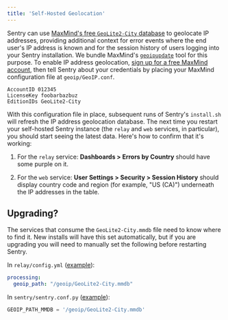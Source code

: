 ```yaml
---
title: 'Self-Hosted Geolocation'
---
```


Sentry can use [MaxMind's free `GeoLite2-City` database](https://dev.maxmind.com/geoip/geoip2/geolite2/) to geolocate IP addresses, providing additional context for error events where the end user's IP address is known and for the session history of users logging into your Sentry installation. We bundle MaxMind's [`geoipupdate`](https://hub.docker.com/r/maxmindinc/geoipupdate) tool for this purpose. To enable IP address geolocation, [sign up for a free MaxMind account](https://www.maxmind.com/en/geolite2/signup), then tell Sentry about your credentials by placing your MaxMind configuration file at `geoip/GeoIP.conf`.

```
AccountID 012345
LicenseKey foobarbazbuz
EditionIDs GeoLite2-City
```

With this configuration file in place, subsequent runs of Sentry's `install.sh` will refresh the IP address geolocation database. The next time you restart your self-hosted Sentry instance (the `relay` and `web` services, in particular), you should start seeing the latest data. Here's how to confirm that it's working:

1. For the `relay` service: **Dashboards > Errors by Country** should have some purple on it.

1. For the `web` service: **User Settings > Security > Session History** should display country code and region (for example, "US (CA)") underneath the IP addresses in the table.

## Upgrading?

The services that consume the `GeoLite2-City.mmdb` file need to know where to find it. New installs will have this set automatically, but if you are upgrading you will need to manually set the following before restarting Sentry.

In `relay/config.yml` ([example](https://github.com/getsentry/onpremise/blob/master/relay/config.example.yml)):

```yaml
processing:
  geoip_path: "/geoip/GeoLite2-City.mmdb"
```

In `sentry/sentry.conf.py` ([example](https://github.com/getsentry/onpremise/blob/master/sentry/sentry.conf.example.py)):

```py
GEOIP_PATH_MMDB = '/geoip/GeoLite2-City.mmdb'
```
